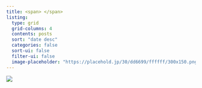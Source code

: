 ```yaml
---
title: <span> </span>
listing: 
  type: grid
  grid-columns: 4
  contents: posts
  sort: "date desc"
  categories: false
  sort-ui: false
  filter-ui: false
  image-placeholder: "https://placehold.jp/30/dd6699/ffffff/300x150.png?text=placeholder+image"
---
```


<img class="slider" src="https://cdn.imweb.me/upload/S2024042221b9fa192007d/8be94d2cdf2cb.png">



<script>
  var customHtml = document.createElement('div');
  customHtml.id = 'custom-html';
  customHtml.innerHTML = 
    '';

  document.addEventListener('DOMContentLoaded', function() {
    var listing = document.querySelector('#listing-listing');
    if (listing) {
      listing.insertAdjacentElement('afterend', customHtml);
    }
  });
</script>